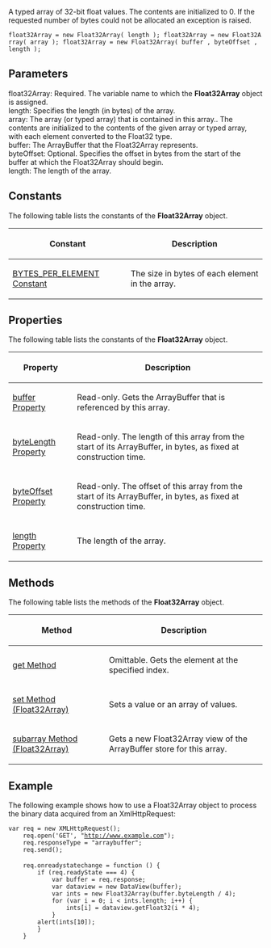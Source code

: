 A typed array of 32-bit float values. The contents are initialized to 0. If the requested number of bytes could not be allocated an exception is raised.

 float32Array = new Float32Array( length ); float32Array = new Float32Array( array ); float32Array = new Float32Array( buffer , byteOffset , length );

==Parameters==
; float32Array: Required. The variable name to which the '''Float32Array''' object is assigned.
; length: Specifies the length (in bytes) of the array.
; array: The array (or typed array) that is contained in this array.. The contents are initialized to the contents of the given array or typed array, with each element converted to the Float32 type.
; buffer: The ArrayBuffer that the Float32Array represents.
; byteOffset: Optional. Specifies the offset in bytes from the start of the buffer at which the Float32Array should begin.
; length: The length of the array.

==Constants==
The following table lists the constants of the '''Float32Array''' object.

{| class='wikitable'
|-
! Constant
! Description
|-
| [[javascript/Float32Array/BYTES PER ELEMENT Constant|BYTES_PER_ELEMENT Constant]]
| The size in bytes of each element in the array.
|}

==Properties==
The following table lists the constants of the '''Float32Array''' object.

{| class='wikitable'
|-
! Property
! Description
|-
| [[javascript/Float32Array/buffer|buffer Property]]
| Read-only. Gets the ArrayBuffer that is referenced by this array.
|-
| [[javascript/Float32Array/byteLength|byteLength Property]]
| Read-only. The length of this array from the start of its ArrayBuffer, in bytes, as fixed at construction time.
|-
| [[javascript/Float32Array/byteOffset|byteOffset Property]]
| Read-only. The offset of this array from the start of its ArrayBuffer, in bytes, as fixed at construction time.
|-
| [[javascript/Float32Array/length|length Property]]
| The length of the array.
|}

==Methods==
The following table lists the methods of the '''Float32Array''' object.

{| class='wikitable'
|-
! Method
! Description
|-
| [[javascript/Float32Array/get|get Method]]
| Omittable. Gets the element at the specified index.
|-
| [[javascript/Float32Array/set|set Method (Float32Array)]]
| Sets a value or an array of values.
|-
| [[javascript/Float32Array/subarray|subarray Method (Float32Array)]]
| Gets a new Float32Array view of the ArrayBuffer store for this array.
|}

==Example==
The following example shows how to use a Float32Array object to process the binary data acquired from an XmlHttpRequest:

 var req = new XMLHttpRequest();
     req.open('GET', "http://www.example.com");
     req.responseType = "arraybuffer";
     req.send();
 
     req.onreadystatechange = function () {
         if (req.readyState === 4) {
             var buffer = req.response;
             var dataview = new DataView(buffer);
             var ints = new Float32Array(buffer.byteLength / 4);
             for (var i = 0; i &lt; ints.length; i++) {
                 ints[i] = dataview.getFloat32(i * 4);
             }
         alert(ints[10]);
         }
     }

